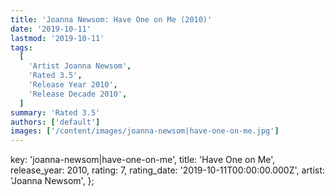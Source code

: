 ```yaml
---
title: 'Joanna Newsom: Have One on Me (2010)'
date: '2019-10-11'
lastmod: '2019-10-11'
tags:
  [
    'Artist Joanna Newsom',
    'Rated 3.5',
    'Release Year 2010',
    'Release Decade 2010',
  ]
summary: 'Rated 3.5'
authors: ['default']
images: ['/content/images/joanna-newsom|have-one-on-me.jpg']
---
```


  key: 'joanna-newsom|have-one-on-me',
  title: 'Have One on Me',
  release_year: 2010,
  rating: 7,
  rating_date: '2019-10-11T00:00:00.000Z',
  artist: 'Joanna Newsom',
};

<MusicRating data={data} />
